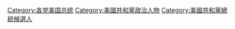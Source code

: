 [[Category:各党美国总统|Category:各党美国总统]]
[[Category:美國共和黨政治人物|Category:美國共和黨政治人物]]
[[Category:美國共和黨總統候選人|Category:美國共和黨總統候選人]]